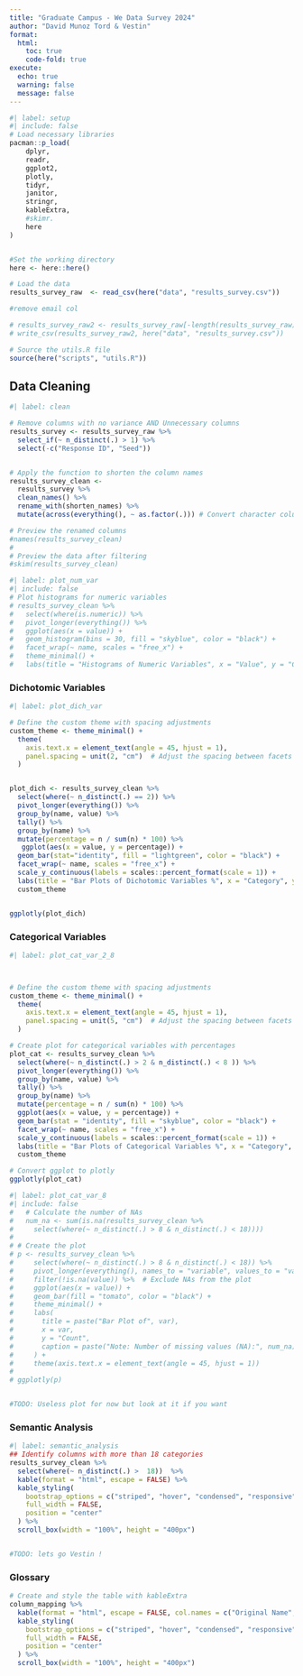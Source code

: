 ```yaml
---
title: "Graduate Campus - We Data Survey 2024"
author: "David Munoz Tord & Vestin"
format: 
  html: 
    toc: true
    code-fold: true
execute:
  echo: true
  warning: false
  message: false
---
```


```r
#| label: setup
#| include: false
# Load necessary libraries
pacman::p_load(
    dplyr,
    readr,
    ggplot2,
    plotly,
    tidyr,
    janitor,
    stringr,
    kableExtra, 
    #skimr. 
    here
)


#Set the working directory
here <- here::here()

# Load the data
results_survey_raw  <- read_csv(here("data", "results_survey.csv"))

#remove email col 

# results_survey_raw2 <- results_survey_raw[-length(results_survey_raw)]
# write_csv(results_survey_raw2, here("data", "results_survey.csv"))

# Source the utils.R file
source(here("scripts", "utils.R"))

```



## Data Cleaning
```r
#| label: clean

# Remove columns with no variance AND Unnecessary columns
results_survey <- results_survey_raw %>%
  select_if(~ n_distinct(.) > 1) %>%
  select(-c("Response ID", "Seed")) 


# Apply the function to shorten the column names
results_survey_clean <- 
  results_survey %>%
  clean_names() %>%
  rename_with(shorten_names) %>%
  mutate(across(everything(), ~ as.factor(.))) # Convert character columns  to factors

# Preview the renamed columns
#names(results_survey_clean)
#
# Preview the data after filtering
#skim(results_survey_clean)


```



```r
#| label: plot_num_var
#| include: false
# Plot histograms for numeric variables
# results_survey_clean %>%
#   select(where(is.numeric)) %>%
#   pivot_longer(everything()) %>%
#   ggplot(aes(x = value)) +
#   geom_histogram(bins = 30, fill = "skyblue", color = "black") +
#   facet_wrap(~ name, scales = "free_x") +
#   theme_minimal() +
#   labs(title = "Histograms of Numeric Variables", x = "Value", y = "Count")

```


### Dichotomic Variables

```r
#| label: plot_dich_var

# Define the custom theme with spacing adjustments
custom_theme <- theme_minimal() +
  theme(
    axis.text.x = element_text(angle = 45, hjust = 1),
    panel.spacing = unit(2, "cm")  # Adjust the spacing between facets
  )


plot_dich <- results_survey_clean %>%
  select(where(~ n_distinct(.) == 2)) %>%
  pivot_longer(everything()) %>%
  group_by(name, value) %>%
  tally() %>%
  group_by(name) %>%
  mutate(percentage = n / sum(n) * 100) %>%
   ggplot(aes(x = value, y = percentage)) +
  geom_bar(stat="identity", fill = "lightgreen", color = "black") +
  facet_wrap(~ name, scales = "free_x") +
  scale_y_continuous(labels = scales::percent_format(scale = 1)) +
  labs(title = "Bar Plots of Dichotomic Variables %", x = "Category", y = "Count") +
  custom_theme


ggplotly(plot_dich)

```


### Categorical Variables


```r
#| label: plot_cat_var_2_8



# Define the custom theme with spacing adjustments
custom_theme <- theme_minimal() +
  theme(
    axis.text.x = element_text(angle = 45, hjust = 1),
    panel.spacing = unit(5, "cm")  # Adjust the spacing between facets
  )

# Create plot for categorical variables with percentages
plot_cat <- results_survey_clean %>%
  select(where(~ n_distinct(.) > 2 & n_distinct(.) < 8 )) %>%
  pivot_longer(everything()) %>%
  group_by(name, value) %>%
  tally() %>%
  group_by(name) %>%
  mutate(percentage = n / sum(n) * 100) %>%
  ggplot(aes(x = value, y = percentage)) +
  geom_bar(stat = "identity", fill = "skyblue", color = "black") +
  facet_wrap(~ name, scales = "free_x") +
  scale_y_continuous(labels = scales::percent_format(scale = 1)) +
  labs(title = "Bar Plots of Categorical Variables %", x = "Category", y = "Percentage") +
  custom_theme

# Convert ggplot to plotly
ggplotly(plot_cat)

```




```r
#| label: plot_cat_var_8
#| include: false
#   # Calculate the number of NAs
#   num_na <- sum(is.na(results_survey_clean %>%
#     select(where(~ n_distinct(.) > 8 & n_distinct(.) < 18))))
#   
# # Create the plot
# p <- results_survey_clean %>%
#     select(where(~ n_distinct(.) > 8 & n_distinct(.) < 18)) %>%
#     pivot_longer(everything(), names_to = "variable", values_to = "value") %>%
#     filter(!is.na(value)) %>%  # Exclude NAs from the plot
#     ggplot(aes(x = value)) +
#     geom_bar(fill = "tomato", color = "black") +
#     theme_minimal() +
#     labs(
#       title = paste("Bar Plot of", var),
#       x = var,
#       y = "Count",
#       caption = paste("Note: Number of missing values (NA):", num_na)
#     ) +
#     theme(axis.text.x = element_text(angle = 45, hjust = 1))
#   
# ggplotly(p)


#TODO: Useless plot for now but look at it if you want


```


### Semantic Analysis


```r
#| label: semantic_analysis 
## Identify columns with more than 18 categories
results_survey_clean %>%
  select(where(~ n_distinct(.) >  18))  %>%
  kable(format = "html", escape = FALSE) %>%
  kable_styling(
    bootstrap_options = c("striped", "hover", "condensed", "responsive"),
    full_width = FALSE,
    position = "center"
  ) %>%
  scroll_box(width = "100%", height = "400px")


#TODO: lets go Vestin !

```



### Glossary


```r
# Create and style the table with kableExtra
column_mapping %>%
  kable(format = "html", escape = FALSE, col.names = c("Original Name", "Shortened Name")) %>%
  kable_styling(
    bootstrap_options = c("striped", "hover", "condensed", "responsive"),
    full_width = FALSE,
    position = "center"
  ) %>%
  scroll_box(width = "100%", height = "400px")
```

